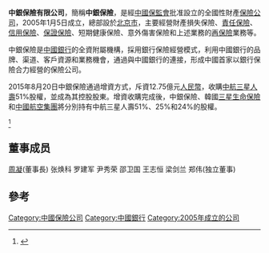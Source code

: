 '''中銀保險有限公司'''，簡稱'''中銀保險'''，是經[[中國保監會|中國保監會]]批准設立的全國性財產[[保險公司|保險公司]]，2005年1月5日成立，總部設於[[北京市|北京市]]，主要經營財產損失保險、[[責任保險|責任保險]]、[[信用保險|信用保險]]、[[保證保險|保證保險]]、短期健康保險、意外傷害保險和上述業務的[[再保險|再保險]]業務等。

中銀保險是[[中國銀行|中國銀行]]的全資附屬機構，採用銀行保險經營模式，利用中國銀行的品牌、渠道、客戶資源和業務機會，通過與中國銀行的連接，形成中國首家以銀行保險合力經營的保險公司。

2015年8月20日中銀保險通過增資方式，斥資12.75億元[[人民幣|人民幣]]，收購[[中航三星人壽|中航三星人壽]]51%股權，並成為其控股股東。增資收購完成後，中銀保險、韓國[[三星生命保險|三星生命保險]]和[[中國航空集團|中國航空集團]]將分別持有中航三星人壽51%、25%和24%的股權。

<ref>{{cite web |url=http://www.boc-ins.com/Channel/5480 |title=存档副本 |accessdate=2010-05-06 |deadurl=yes |archiveurl=https://web.archive.org/web/20100528201511/http://www.boc-ins.com/Channel/5480 |archivedate=2010-05-28 }}</ref>

==董事成员==
[[周凝|周凝]](董事長) 
张焕科
罗建军 
尹秀荣 
邵卫国 
王志恒
梁剑兰
郑伟(独立董事)   
==參考==
<div class="references-small">
<references />
</div>

{{中国银行}}
{{中国保险业}}
{{Authority control}}
[[Category:中國保險公司|Category:中國保險公司]]
[[Category:中國銀行|Category:中國銀行]]
[[Category:2005年成立的公司|Category:2005年成立的公司]]